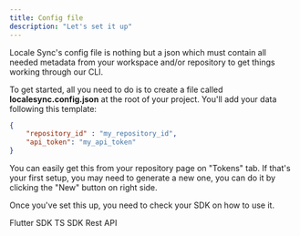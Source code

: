 ```yaml
---
title: Config file
description: "Let's set it up"
---
```


Locale Sync's config file is nothing but a json which must contain all needed metadata from your workspace and/or repository to get things working through our CLI.

To get started, all you need to do is to create a file called **localesync.config.json** at the root of your project.
You'll add your data following this template:

```json localesync.config.json
{
    "repository_id" : "my_repository_id",
    "api_token": "my_api_token"
}

```

You can easily get this from your repository page on "Tokens" tab. If that's your first setup, you may need to generate a new one, you can do it by clicking the "New" button on right side.

Once you've set this up, you need to check your SDK on how to use it.

<CardGroup cols={2}>
  <Card
    title="Flutter"
    icon="code"
    iconType="duotone"
    href="/sdk/flutter">
    Flutter SDK
  </Card>
  <Card
    title="Typescript"
    icon="code"
    iconType="duotone"
    href="/sdk/typescript"
  >
    TS SDK
  </Card>
  <Card
    title="Typescript"
    icon="code"
    iconType="duotone"
    href="/api-reference"
  >
    Rest API
  </Card>
</CardGroup>
